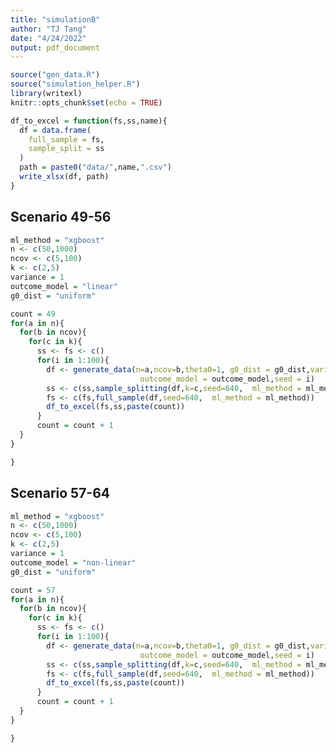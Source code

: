 ```yaml
---
title: "simulationB"
author: "TJ Tang"
date: "4/24/2022"
output: pdf_document
---
```


```r
source("gen_data.R")
source("simulation_helper.R")
library(writexl)
knitr::opts_chunk$set(echo = TRUE)
```


```r
df_to_excel = function(fs,ss,name){
  df = data.frame(
    full_sample = fs,
    sample_split = ss
  )
  path = paste0("data/",name,".csv")
  write_xlsx(df, path)
}


```


## Scenario 49-56

```r
ml_method = "xgboost"
n <- c(50,1000)
ncov <- c(5,100)
k <- c(2,5)
variance = 1
outcome_model = "linear"
g0_dist = "uniform"
```


```r
count = 49
for(a in n){
  for(b in ncov){
    for(c in k){
      ss <- fs <- c()
      for(i in 1:100){
        df <- generate_data(n=a,ncov=b,theta0=1, g0_dist = g0_dist,variance = variance,
                             outcome_model = outcome_model,seed = i)
        ss <- c(ss,sample_splitting(df,k=c,seed=640,  ml_method = ml_method))
        fs <- c(fs,full_sample(df,seed=640,  ml_method = ml_method))
        df_to_excel(fs,ss,paste(count))
      }
      count = count + 1
  }
}

}
```


## Scenario 57-64

```r
ml_method = "xgboost"
n <- c(50,1000)
ncov <- c(5,100)
k <- c(2,5)
variance = 1
outcome_model = "non-linear"
g0_dist = "uniform"
```


```r
count = 57 
for(a in n){
  for(b in ncov){
    for(c in k){
      ss <- fs <- c()
      for(i in 1:100){
        df <- generate_data(n=a,ncov=b,theta0=1, g0_dist = g0_dist,variance = variance,
                             outcome_model = outcome_model,seed = i)
        ss <- c(ss,sample_splitting(df,k=c,seed=640,  ml_method = ml_method))
        fs <- c(fs,full_sample(df,seed=640,  ml_method = ml_method))
        df_to_excel(fs,ss,paste(count))
      }
      count = count + 1
  }
}

}
```


